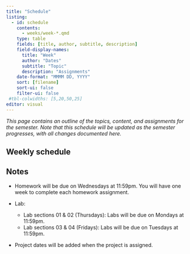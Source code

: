 ```yaml
---
title: "Schedule"
listing:
  - id: schedule
    contents:
      - weeks/week-*.qmd
    type: table
    fields: [title, author, subtitle, description]
    field-display-names:
      title: "Week"
      author: "Dates"
      subtitle: "Topic"
      description: "Assignments"
    date-format: "MMMM DD, YYYY"
    sort: [filename]
    sort-ui: false
    filter-ui: false
 #tbl-colwidths: [5,20,50,25]
editor: visual
---
```


*This page contains an outline of the topics, content, and assignments for the semester. Note that this schedule will be updated as the semester progresses, with all changes documented here.*

## Weekly schedule

::: {#schedule}
:::

## Notes

-   Homework will be due on Wednesdays at 11:59pm. You will have one week to complete each homework assignment.

-   Lab:

    -   Lab sections 01 & 02 (Thursdays): Labs will be due on Mondays at 11:59pm.
    -   Lab sections 03 & 04 (Fridays): Labs will be due on Tuesdays at 11:59pm.

-   Project dates will be added when the project is assigned.

## 
